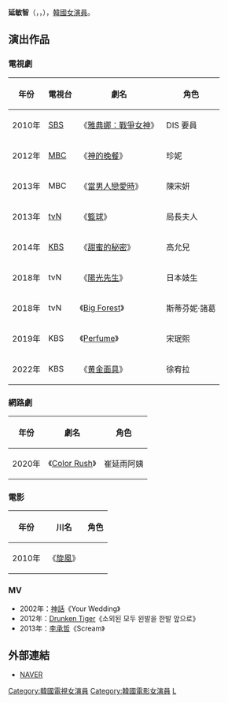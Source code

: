 {{Otheruses|subject=1984年出生的[[韓國|韓國]][[女演員|女演員]]|other=其他名字相近的的藝人|李敏智}}
{{藝人
|姓名    = 延敏智
|類型    = 女演員
|圖片    = 
|圖片尺寸 = 
|圖片簡介 = 
|本名    = 李敏智（이민지）
|外文名  = 연민지
|外文    = ko
|羅馬拼音 = Yeon Min-Ji
|英文名  =
|暱稱    =
|其他藝名 = 
|國籍    = {{ROK}}
|出生日期 = {{birth date and age|1984|5|14}}
|出生地點 = {{ROK}}
|宗教信仰 = 
|語言    = [[韓語|韓語]]
|職業    = [[演員|演員]]
|教育程度 = 德成女子大學 日本文學系
|配偶    =
|出道作   = 
|出道日期 = 2002年
|代表作   = 
|活躍年代 =
|經紀公司 = 
|網站 = 
| IMDb =4620238
| module = {{Infobox name module
| color = "background:pink; color:black"
| title = 本名
| hangul = '''이민지'''
| hanja = {{linktext|李|敏|智}}
| rr = Lee Min-Ji
| mr =
}}
}}

'''延敏智'''（{{lang-ko|연민지}}，{{lang-en|'''Yeon Min-Ji'''}}，{{bd|1984年|5月14日|catIdx=Yeon}}），[[韓國|韓國]][[女演員|女演員]]。

== 演出作品 ==
=== 電視劇 ===
{| class="wikitable" 
|-
! 年份
! 電視台
! 劇名
! 角色
|-
|2010年||[[SBS_(韓國)|SBS]]||《[[雅典娜：戰爭女神|雅典娜：戰爭女神]]》|| DIS 要員
|-
|2012年||[[文化廣播_(韓國)|MBC]]||《[[神的晚餐|神的晚餐]]》|| 珍妮
|-
|2013年||MBC ||《[[當男人戀愛時_(2013年電視劇)|當男人戀愛時]]》|| 陳宋妍
|-
|2013年||[[tvN|tvN]]||《[[籃球_(電視劇)|籃球]]》|| 局長夫人
|-
|2014年||[[韓國放送公社|KBS]]||《[[甜蜜的秘密|甜蜜的秘密]]》|| 高允兒
|-
|2018年||tvN ||《[[陽光先生|陽光先生]]》|| 日本妓生
|-
|2018年||tvN ||《[[Big_Forest|Big Forest]]》|| 斯蒂芬妮·諸葛
|-
|2019年||KBS ||《[[Perfume_(韓國電視劇)|Perfume]]》|| 宋珉熙
|-
|2022年||KBS ||《[[黄金面具_(电视剧)|黄金面具]]》|| 徐宥拉
|}

=== 網路劇 ===
{| class="wikitable" 
|-
! 年份
! 劇名
! 角色
|-
|2020年||《[[Color_Rush|Color Rush]]》|| 崔延雨阿姨
|}

=== 電影 ===
{| class="wikitable" 
|-
! 年份
! 川名
! 角色
|-
|2010年||《[[旋風_(電影)|旋風]]》||
|}

=== MV ===
*2002年：[[神話_(組合)|神話]]《Your Wedding》
*2012年：[[Drunken_Tiger|Drunken Tiger]]《소외된 모두 왼발을 한발 앞으로》
*2013年：[[李承哲|李承哲]]《Scream》

== 外部連結 ==
*[http://people.search.naver.com/search.naver?where=nexearch&sm=tab_ppn&query=%EC%9D%B4%EB%AF%BC%EC%A7%80&os=133128&ie=utf8&key=PeopleService NAVER] {{Wayback|url=http://people.search.naver.com/search.naver?where=nexearch&sm=tab_ppn&query=%EC%9D%B4%EB%AF%BC%EC%A7%80&os=133128&ie=utf8&key=PeopleService |date=20160304124339 }}{{ko}}

{{DEFAULTSORT:Yeon Min Ji}}
[[Category:韓國電視女演員|Category:韓國電視女演員]]
[[Category:韓國電影女演員|Category:韓國電影女演員]]
[[Category:李姓|L]]